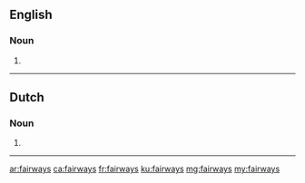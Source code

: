 ==English==

===Noun===
{{head|en|plural}}

# {{plural of|fairway|lang=en}}

----

==Dutch==

===Noun===
{{head|nl|noun plural form}}

# {{nl-noun form of|pl|fairway}}

----

[[ar:fairways]]
[[ca:fairways]]
[[fr:fairways]]
[[ku:fairways]]
[[mg:fairways]]
[[my:fairways]]